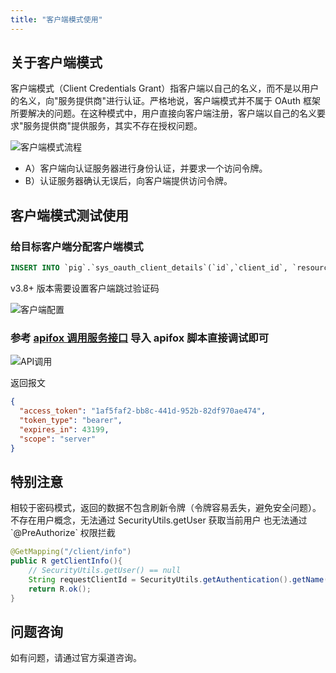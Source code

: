 ```yaml
---
title: "客户端模式使用"
---
```


## 关于客户端模式

客户端模式（Client Credentials Grant）指客户端以自己的名义，而不是以用户的名义，向"服务提供商"进行认证。严格地说，客户端模式并不属于 OAuth 框架所要解决的问题。在这种模式中，用户直接向客户端注册，客户端以自己的名义要求"服务提供商"提供服务，其实不存在授权问题。

![客户端模式流程](/images/1615215714410-b8e303f5-d9ad-4245-b317-feef8a9acc7e.jpeg)

- A）客户端向认证服务器进行身份认证，并要求一个访问令牌。
- B）认证服务器确认无误后，向客户端提供访问令牌。

## 客户端模式测试使用

### 给目标客户端分配客户端模式

```sql
INSERT INTO `pig`.`sys_oauth_client_details`(`id`,`client_id`, `resource_ids`, `client_secret`, `scope`, `authorized_grant_types`, `web_server_redirect_uri`, `authorities`, `access_token_validity`, `refresh_token_validity`, `additional_information`, `autoapprove`, `create_time`, `update_time`, `create_by`, `update_by`) VALUES (10001,'client', NULL, 'client', 'server', 'password,app,refresh_token,authorization_code,client_credentials', 'https://pig4cloud.com', NULL, NULL, NULL, NULL, 'false', NULL, NULL, 'admin', 'admin');
```

<Warning>
v3.8+ 版本需要设置客户端跳过验证码
</Warning>

![客户端配置](/images/1729387271907-4150125f-39b2-49f4-bbd2-77e7492c82d2.png)

### 参考 [apifox 调用服务接口](https://www.yuque.com/pig4cloud/pig/dzlb0v) 导入 apifox 脚本直接调试即可

![API调用](/images/1663141370963-89a9a223-e227-49c6-8b3b-6f3353e57931.png)

返回报文

```json
{
  "access_token": "1af5faf2-bb8c-441d-952b-82df970ae474",
  "token_type": "bearer",
  "expires_in": 43199,
  "scope": "server"
}
```

## 特别注意

<Warning>
相较于密码模式，返回的数据不包含刷新令牌（令牌容易丢失，避免安全问题）。
不存在用户概念，无法通过 SecurityUtils.getUser 获取当前用户 也无法通过 `@PreAuthorize` 权限拦截
</Warning>

```java
@GetMapping("/client/info")
public R getClientInfo(){
    // SecurityUtils.getUser() == null
    String requestClientId = SecurityUtils.getAuthentication().getName();
    return R.ok();
}
```

## 问题咨询

如有问题，请通过官方渠道咨询。


